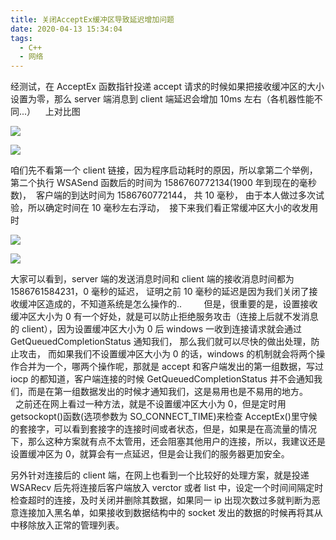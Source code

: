 ```yaml
---
title: 关闭AcceptEx缓冲区导致延迟增加问题
date: 2020-04-13 15:34:04
tags:
  - C++
  - 网络
---
```


经测试，在 AcceptEx 函数指针投递 accept 请求的时候如果把接收缓冲区的大小设置为零，那么 server 端消息到 client 端延迟会增加 10ms 左右（各机器性能不同...）    上对比图

![](https://img-blog.csdnimg.cn/20200413145933898.png?x-oss-process=image/watermark,type_ZmFuZ3poZW5naGVpdGk,shadow_10,text_aHR0cHM6Ly9ibG9nLmNzZG4ubmV0L3FxXzI4Mzk4MzAx,size_16,color_FFFFFF,t_70)

![](https://img-blog.csdnimg.cn/20200413150016493.png?x-oss-process=image/watermark,type_ZmFuZ3poZW5naGVpdGk,shadow_10,text_aHR0cHM6Ly9ibG9nLmNzZG4ubmV0L3FxXzI4Mzk4MzAx,size_16,color_FFFFFF,t_70)

咱们先不看第一个 client 链接，因为程序启动耗时的原因，所以拿第二个举例， 第二个执行 WSASend 函数后的时间为 1586760772134(1900 年到现在的毫秒数)，  客户端的到达时间为 1586760772144， 共 10 毫秒， 由于本人做过多次试验，所以确定时间在 10 毫秒左右浮动，  接下来我们看正常缓冲区大小的收发用时

![](https://img-blog.csdnimg.cn/20200413150736720.png?x-oss-process=image/watermark,type_ZmFuZ3poZW5naGVpdGk,shadow_10,text_aHR0cHM6Ly9ibG9nLmNzZG4ubmV0L3FxXzI4Mzk4MzAx,size_16,color_FFFFFF,t_70)

![](https://img-blog.csdnimg.cn/20200413150816551.png?x-oss-process=image/watermark,type_ZmFuZ3poZW5naGVpdGk,shadow_10,text_aHR0cHM6Ly9ibG9nLmNzZG4ubmV0L3FxXzI4Mzk4MzAx,size_16,color_FFFFFF,t_70)

大家可以看到，server 端的发送消息时间和 client 端的接收消息时间都为 1586761584231，0 毫秒的延迟， 证明之前 10 毫秒的延迟是因为我们关闭了接收缓冲区造成的，不知道系统是怎么操作的..
        但是，很重要的是，设置接收缓冲区大小为 0 有一个好处，就是可以防止拒绝服务攻击（连接上后就不发消息的 client），因为设置缓冲区大小为 0 后 windows 一收到连接请求就会通过 GetQueuedCompletionStatus 通知我们， 那么我们就可以尽快的做出处理，防止攻击， 而如果我们不设置缓冲区大小为 0 的话，windows 的机制就会将两个操作合并为一个，哪两个操作呢，那就是 accept 和客户端发出的第一组数据，写过 iocp 的都知道，客户端连接的时候 GetQueuedCompletionStatus 并不会通知我们，而是在第一组数据发出的时候才通知我们，这是易用也是不易用的地方。
        之前还在网上看过一种方法，就是不设置缓冲区大小为 0，但是定时用 getsockopt()函数(选项参数为 SO_CONNECT_TIME)来检查 AcceptEx()里守候的套接字，可以看到套接字的连接时间或者状态，但是，如果是在高流量的情况下，那么这种方案就有点不太管用，还会阻塞其他用户的连接，所以，我建议还是设置缓冲区为 0，就算会有一点延迟，但是会让我们的服务器更加安全。

另外针对连接后的 client 端，在网上也看到一个比较好的处理方案，就是投递 WSARecv 后先将连接后客户端放入 verctor 或者 list 中，设定一个时间间隔定时检查超时的连接，及时关闭并删除其数据，如果同一 ip 出现次数过多就判断为恶意连接加入黑名单，如果接收到数据结构中的 socket 发出的数据的时候再将其从中移除放入正常的管理列表。
